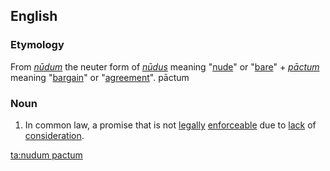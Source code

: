 ==English==

===Etymology===
From {{etyl|la|en}} ''[[nudum#Latin|nūdum]]'' the neuter form of ''[[nudus#Latin|nūdus]]'' meaning "[[nude]]" or "[[bare]]" + ''[[pactum#Latin|pāctum]]'' meaning "[[bargain]]" or "[[agreement]]".
pāctum

===Noun===
{{en-noun|head=[[nudus|nudum]] [[pactum]]|?}}

# {{lb|en|legal}} In common law, a promise that is not [[legally]] [[enforceable]] due to [[lack]] of [[consideration]].

[[ta:nudum pactum]]